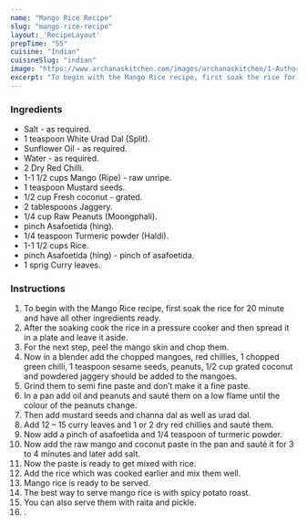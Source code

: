 ---
name: "Mango Rice Recipe"
slug: "mango-rice-recipe"
layout: 'RecipeLayout'
prepTime: "55"
cuisine: "Indian"
cuisineSlug: "indian"
image: "https://www.archanaskitchen.com/images/archanaskitchen/1-Author/Reena_jain/Manga_Sadam_Mango_rice_recipe.jpg"
excerpt: "To begin with the Mango Rice recipe, first soak the rice for 20 minute and have all other ingredients ready"
---

### Ingredients

- Salt - as required.
- 1 teaspoon White Urad Dal (Split).
- Sunflower Oil - as required.
- Water - as required.
- 2 Dry Red Chilli.
- 1-1 1/2 cups Mango (Ripe) - raw unripe.
- 1 teaspoon Mustard seeds.
- 1/2 cup Fresh coconut - grated.
- 2 tablespoons Jaggery.
- 1/4 cup Raw Peanuts (Moongphali).
- pinch Asafoetida (hing).
- 1/4 teaspoon Turmeric powder (Haldi).
- 1-1 1/2 cups Rice.
- pinch Asafoetida (hing) - pinch of asafoetida.
- 1 sprig Curry leaves.

### Instructions

1. To begin with the Mango Rice recipe, first soak the rice for 20 minute and have all other ingredients ready.
1. After the soaking cook the rice in a pressure cooker  and then spread it in a plate and leave it aside.
1. For the next step, peel the mango skin and chop them.
1. Now in a blender add the chopped mangoes, red chillies, 1 chopped green chilli, 1 teaspoon sesame seeds,  peanuts, 1/2 cup grated coconut and  powdered jaggery should be added to the mangoes.
1. Grind them to semi fine paste and don’t make it a fine paste.
1. In a pan add oil and  peanuts and sauté them on a low flame until the colour of the peanuts change.
1. Then add mustard seeds and channa dal as well as urad dal.
1. Add 12 – 15 curry leaves and 1 or 2 dry red chillies and sauté them.
1. Now add a pinch of asafoetida and 1/4 teaspoon of turmeric powder.
1. Now add the raw mango and coconut paste in the pan and sauté it for 3 to 4 minutes and later add salt.
1. Now the paste is ready to get mixed with rice.
1. Add the rice which was cooked earlier and mix them well.
1. Mango rice is ready to be served.
1. The best way to serve mango rice is with spicy potato roast.
1. You can also serve them with raita and pickle.
1. .

